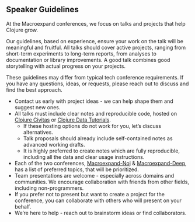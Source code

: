 ## Speaker Guidelines

At the Macroexpand conferences, we focus on talks and projects that help Clojure grow.

Our guidelines, based on experience, ensure your work on the talk will be meaningful and fruitful. All talks should cover active projects, ranging from short-term experiments to long-term reports, from analyses to documentation or library improvements. A good talk combines good storytelling with actual progress on your projects.

These guidelines may differ from typical tech conference requirements. If you have any questions, ideas, or requests, please reach out to discuss and find the best approach.

- Contact us early with project ideas - we can help shape them and suggest new ones.
- All talks must include clear notes and reproducible code, hosted on [Clojure Civitas](https://clojurecivitas.github.io/) or [Clojure Data Tutorials](https://scicloj.github.io/clojure-data-tutorials/).
  - If these hosting options do not work for you, let's discuss alternatives.
  - Talk proposals should already include self-contained notes as advanced working drafts.
  - It is highly preferred to create notes which are fully reproducible, including all the data and clear usage instructions.
- Each of the two conferences, [Macroexpand-Noj](./macroexpand-noj.html) & [Macroexpand-Deep](./macroexpand-deep.html), has a list of preferred topics, that will be prioritized.
- Team presentations are welcome - especially across domains and communities. We encourage collaboration with friends from other fields, including non-programmers.
- If you prefer not to present but want to create a project for the conference, you can collaborate with others who will present on your behalf.
- We're here to help - reach out to brainstorm ideas or find collaborators.
